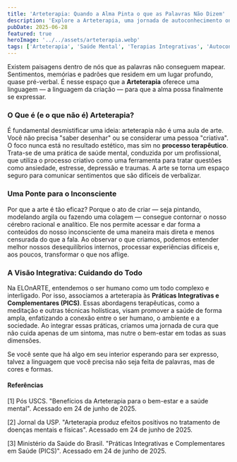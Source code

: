 ```yaml
---
title: 'Arteterapia: Quando a Alma Pinta o que as Palavras Não Dizem'
description: 'Explore a Arteterapia, uma jornada de autoconhecimento onde a expressão criativa se torna uma poderosa ferramenta de cura para a mente e as emoções.'
pubDate: 2025-06-28
featured: true
heroImage: '../../assets/arteterapia.webp'
tags: ['Arteterapia', 'Saúde Mental', 'Terapias Integrativas', 'Autoconhecimento', 'Expressão Criativa', 'Cura Emocional', 'Bem-Estar']
---
```


Existem paisagens dentro de nós que as palavras não conseguem mapear. Sentimentos, memórias e padrões que residem em um lugar profundo, quase pré-verbal. É nesse espaço que a **Arteterapia** oferece uma linguagem — a linguagem da criação — para que a alma possa finalmente se expressar.

### O Que é (e o que não é) Arteterapia?

É fundamental desmistificar uma ideia: arteterapia não é uma aula de arte. Você não precisa "saber desenhar" ou se considerar uma pessoa "criativa". O foco nunca está no resultado estético, mas sim no **processo terapêutico**. Trata-se de uma prática de saúde mental, conduzida por um profissional, que utiliza o processo criativo como uma ferramenta para tratar questões como ansiedade, estresse, depressão e traumas. A arte se torna um espaço seguro para comunicar sentimentos que são difíceis de verbalizar.

### Uma Ponte para o Inconsciente

Por que a arte é tão eficaz? Porque o ato de criar — seja pintando, modelando argila ou fazendo uma colagem — consegue contornar o nosso cérebro racional e analítico. Ele nos permite acessar e dar forma a conteúdos do nosso inconsciente de uma maneira mais direta e menos censurada do que a fala. Ao observar o que criamos, podemos entender melhor nossos desequilíbrios internos, processar experiências difíceis e, aos poucos, transformar o que nos aflige.

### A Visão Integrativa: Cuidando do Todo

Na ELOnARTE, entendemos o ser humano como um todo complexo e interligado. Por isso, associamos a arteterapia às **Práticas Integrativas e Complementares (PICS)**. Essas abordagens terapêuticas, como a meditação e outras técnicas holísticas, visam promover a saúde de forma ampla, enfatizando a conexão entre o ser humano, o ambiente e a sociedade. Ao integrar essas práticas, criamos uma jornada de cura que não cuida apenas de um sintoma, mas nutre o bem-estar em todas as suas dimensões.

Se você sente que há algo em seu interior esperando para ser expresso, talvez a linguagem que você precisa não seja feita de palavras, mas de cores e formas.

#### **Referências**
[1] Pós USCS. "Benefícios da Arteterapia para o bem-estar e a saúde mental". Acessado em 24 de junho de 2025.

[2] Jornal da USP. "Arteterapia produz efeitos positivos no tratamento de doenças mentais e físicas". Acessado em 24 de junho de 2025.

[3] Ministério da Saúde do Brasil. "Práticas Integrativas e Complementares em Saúde (PICS)". Acessado em 24 de junho de 2025.